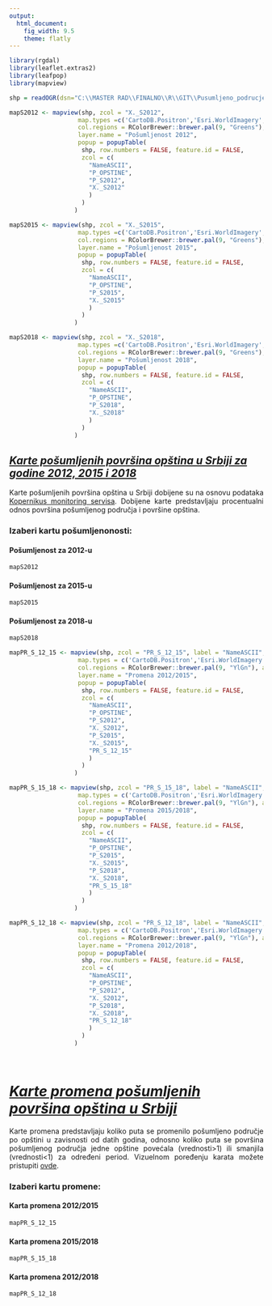```yaml
---
output:
  html_document: 
    fig_width: 9.5
    theme: flatly
---
```


<!-- ucitavanje biblioteka -->

```r
library(rgdal) 
library(leaflet.extras2)
library(leafpop)
library(mapview)
```

<!-- unos shp fajla -->

```r
shp = readOGR(dsn="C:\\MASTER RAD\\FINALNO\\R\\GIT\\Pusumljeno_podrucje\\PODACI",layer="STATISTIKA")
```

<!-- kreiranje mapa posumljenih povrsina -->

```r
mapS2012 <- mapview(shp, zcol = "X._S2012", 
                   map.types =c('CartoDB.Positron','Esri.WorldImagery','OpenStreetMap'),
                   col.regions = RColorBrewer::brewer.pal(9, "Greens"), alpha.regions = 1,
                   layer.name = "Pošumljenost 2012",
                   popup = popupTable(
                    shp, row.numbers = FALSE, feature.id = FALSE,
                    zcol = c(
                      "NameASCII",
                      "P_OPSTINE",
                      "P_S2012",
                      "X._S2012"
                      )
                    )
                  )

mapS2015 <- mapview(shp, zcol = "X._S2015",
                   map.types =c('CartoDB.Positron','Esri.WorldImagery','OpenStreetMap'),
                   col.regions = RColorBrewer::brewer.pal(9, "Greens"), alpha.regions = 1,
                   layer.name = "Pošumljenost 2015",
                   popup = popupTable(
                    shp, row.numbers = FALSE, feature.id = FALSE,
                    zcol = c(
                      "NameASCII",
                      "P_OPSTINE",
                      "P_S2015",
                      "X._S2015"
                      )
                    )
                  )

mapS2018 <- mapview(shp, zcol = "X._S2018",
                   map.types =c('CartoDB.Positron','Esri.WorldImagery','OpenStreetMap'),
                   col.regions = RColorBrewer::brewer.pal(9, "Greens"), alpha.regions = 1,
                   layer.name = "Pošumljenost 2018",
                   popup = popupTable(
                    shp, row.numbers = FALSE, feature.id = FALSE,
                    zcol = c(
                      "NameASCII",
                      "P_OPSTINE",
                      "P_S2018",
                      "X._S2018"
                      )
                    )
                  )
```

<!-- PRVI DIO -->

## [*Karte pošumljenih površina opština u Srbiji za godine 2012, 2015 i 2018*]{.underline}

<p style="text-align:justify">Karte pošumljenih površina opština u Srbiji dobijene su na osnovu podataka [Kopernikus monitoring servisa](https://land.copernicus.eu/en/map-viewer). Dobijene karte predstavljaju procentualni odnos površina pošumljenog područja i površine opština.</p>

\n

### Izaberi kartu pošumljenonosti:{.tabset}

#### Pošumljenost za 2012-u

```r
mapS2012
```

#### Pošumljenost za 2015-u

```r
mapS2015
```

#### Pošumljenost za 2018-u

```r
mapS2018
```
\n

<!-- kreiranje mapa promena -->

```r
mapPR_S_12_15 <- mapview(shp, zcol = "PR_S_12_15", label = "NameASCII",
                   map.types = c('CartoDB.Positron','Esri.WorldImagery','OpenStreetMap'),
                   col.regions = RColorBrewer::brewer.pal(9, "YlGn"), alpha.regions = 1,
                   layer.name = "Promena 2012/2015",
                   popup = popupTable(
                    shp, row.numbers = FALSE, feature.id = FALSE,
                    zcol = c(
                      "NameASCII",
                      "P_OPSTINE",
                      "P_S2012",
                      "X._S2012",
                      "P_S2015",
                      "X._S2015",
                      "PR_S_12_15"
                      )
                    )
                  )

mapPR_S_15_18 <- mapview(shp, zcol = "PR_S_15_18", label = "NameASCII",
                   map.types = c('CartoDB.Positron','Esri.WorldImagery','OpenStreetMap'),
                   col.regions = RColorBrewer::brewer.pal(9, "YlGn"), alpha.regions = 1,
                   layer.name = "Promena 2015/2018",
                   popup = popupTable(
                    shp, row.numbers = FALSE, feature.id = FALSE,
                    zcol = c(
                      "NameASCII",
                      "P_OPSTINE",
                      "P_S2015",
                      "X._S2015",
                      "P_S2018",
                      "X._S2018",
                      "PR_S_15_18"
                      )
                    )
                  )

mapPR_S_12_18 <- mapview(shp, zcol = "PR_S_12_18", label = "NameASCII",
                   map.types = c('CartoDB.Positron','Esri.WorldImagery','OpenStreetMap'),
                   col.regions = RColorBrewer::brewer.pal(9, "YlGn"), alpha.regions = 1,
                   layer.name = "Promena 2012/2018",
                   popup = popupTable(
                    shp, row.numbers = FALSE, feature.id = FALSE,
                    zcol = c(
                      "NameASCII",
                      "P_OPSTINE",
                      "P_S2012",
                      "X._S2012",
                      "P_S2018",
                      "X._S2018",
                      "PR_S_12_18"
                      )
                    )
                  )

```

\n

\
<!-- DRUGI DIO  -->

# [*Karte promena pošumljenih površina opština u Srbiji*]{.underline}

<p style="text-align:justify">Karte promena predstavljaju koliko puta se promenilo pošumljeno područje po opštini u zavisnosti od datih godina, odnosno koliko puta se površina pošumljenog područja jedne opštine povećala (vrednosti\>1) ili smanjila (vrednosti\<1) za određeni period. Vizuelnom poređenju karata možete pristupiti [ovde](https://jovanat3.github.io/Posumljenost_poredjene/).</p>

\n

### Izaberi kartu promene:{.tabset}

#### Karta promena 2012/2015

```r
mapPR_S_12_15
```

\n

#### Karta promena 2015/2018

```r
mapPR_S_15_18 
```

\n

#### Karta promena 2012/2018

```r
mapPR_S_12_18
```

\n

